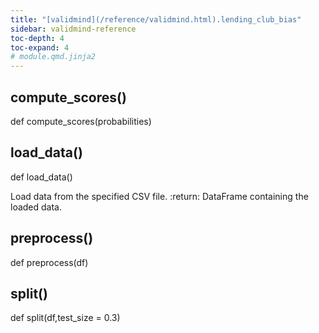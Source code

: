 ```yaml
---
title: "[validmind](/reference/validmind.html).lending_club_bias"
sidebar: validmind-reference
toc-depth: 4
toc-expand: 4
# module.qmd.jinja2
---
```


<!-- function.qmd.jinja2 -->

## compute_scores[()]{.muted}

<!-- signatures.jinja2 -->

::: {.signature}

<span class="kw">def</span> <span class="name">compute_scores</span>(<span class="param"><span class="n">probabilities</span></span>)

:::

<!-- function.qmd.jinja2 -->

## load_data[()]{.muted}

<!-- signatures.jinja2 -->

::: {.signature}

<span class="kw">def</span> <span class="name">load_data</span>()

:::

<!-- docstring.jinja2 -->

Load data from the specified CSV file. :return: DataFrame containing the loaded data.

<!-- function.qmd.jinja2 -->

## preprocess[()]{.muted}

<!-- signatures.jinja2 -->

::: {.signature}

<span class="kw">def</span> <span class="name">preprocess</span>(<span class="param"><span class="n">df</span></span>)

:::

<!-- function.qmd.jinja2 -->

## split[()]{.muted}

<!-- signatures.jinja2 -->

::: {.signature}

<span class="kw">def</span> <span class="name">split</span>(<span class="params"><span class="n">df</span><span class="muted">,</span></span><span class="params"><span class="n">test_size</span><span class="o"> = </span><span class="kc">0.3</span></span>)

:::
